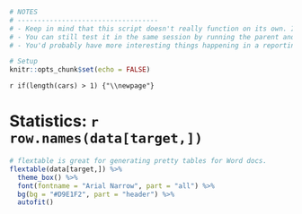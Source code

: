 ```r
# NOTES
# -----------------------------------
# - Keep in mind that this script doesn't really function on its own. It needs data (from the parent document) to be defined in order to run.
# - You can still test it in the same session by running the parent and defining the variables referenced below, like the [data] table, and the [target] row reference (number).
# - You'd probably have more interesting things happening in a reporting loop than just listing a table, but this is just an example of how we can even get here in the first place.

# Setup
knitr::opts_chunk$set(echo = FALSE)
```

`r if(length(cars) > 1) {"\\newpage"}` <!-- Main text comment! This conditionally adds a page break -->

# Statistics: `r row.names(data[target,])`

```r
# flextable is great for generating pretty tables for Word docs.
flextable(data[target,]) %>% 
  theme_box() %>% 
  font(fontname = "Arial Narrow", part = "all") %>%
  bg(bg = "#D9E1F2", part = "header") %>% 
  autofit()
```

<!-- All done. Back to the parent. -->